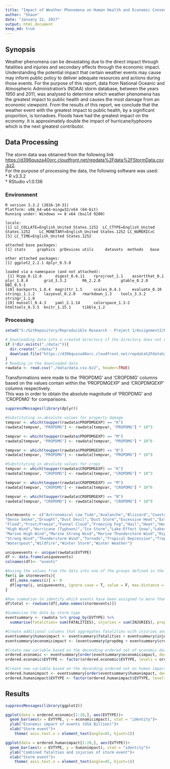 ```yaml
---
title: "Impact of Weather Phenomena on Human Health and Economic Consequences"
author: "Shaun"
date: "January 22, 2017"
output: html_document
keep_md: true
---
```

## Synopsis

Weather phenomena can be devastating due to the direct impact through fatalities and injuries and secondary effects through the economic impact.
Understanding the potential impact that certain weather events may cause may inform public policy to deliver adequate resources and actions during those events.
For the purpose of this report, data from National Oceanic and Atmospheric Administration's (NOAA) storm database, between the years 1950 and 2011, was analysed to determine which weather phenomena has the greatest impact to public health and causes the most damage from an economic viewpoint.
From the results of this report, we conclude that the weather event with the greatest impact to public health, by a significant proportion, is tornadoes.
Floods have had the greatest impact on the economy. It is approximately double the impact of hurricane/typhoons which is the next greatest contributor.

## Data Processing

The storm data was obtained from the following link <https://d396qusza40orc.cloudfront.net/repdata%2Fdata%2FStormData.csv.bz2>.  
For the purpose of processing the data, the following software was used:  
* R v3.3.2  
* RStudio  v1.0.136  


### Environment 
```
R version 3.3.2 (2016-10-31)
Platform: x86_64-w64-mingw32/x64 (64-bit)
Running under: Windows >= 8 x64 (build 9200)

locale:
[1] LC_COLLATE=English_United States.1252  LC_CTYPE=English_United States.1252    LC_MONETARY=English_United States.1252 LC_NUMERIC=C                          
[5] LC_TIME=English_United States.1252    

attached base packages:
[1] stats     graphics  grDevices utils     datasets  methods   base     

other attached packages:
[1] ggplot2_2.2.1 dplyr_0.5.0  

loaded via a namespace (and not attached):
 [1] Rcpp_0.12.8      digest_0.6.11    rprojroot_1.1    assertthat_0.1   plyr_1.8.4       grid_3.3.2       R6_2.2.0         gtable_0.2.0     DBI_0.5-1       
[10] backports_1.0.4  magrittr_1.5     scales_0.4.1     evaluate_0.10    stringi_1.1.2    lazyeval_0.2.0   rmarkdown_1.3    tools_3.3.2      stringr_1.1.0   
[19] munsell_0.4.3    yaml_2.1.14      colorspace_1.3-2 htmltools_0.3.5  knitr_1.15.1     tibble_1.2  
```

### Processing
```r
setwd("S:/GitRepository/Reproducible Research - Project 1/Assignment2/ReproducibilityAssignment2")

# Downloading data into a created directory if the directory does not exist.
if (!dir.exists("./data/")){
  dir.create("./data/")
  download.file("https://d396qusza40orc.cloudfront.net/repdata%2Fdata%2FStormData.csv.bz2", destfile = "./data/data.csv.bz2")
}
# Reading in the downloaded data
rawdata <- read.csv("./data/data.csv.bz2", header=TRUE)
```

Transformations were made to the 'PROPDMG' and 'CROPDMG' columns based on the values contain within the 'PROPDMGEXP' and 'CROPDMGEXP' columns respectively.  
This was in order to obtain the absolute magnitude of 'PROPDMG' and 'CROPDMG' for comparisons.

```r
suppressMessages(library(dplyr))

#Substituting in absolute values for property damage
tempvar <- which(toupper(rawdata$PROPDMGEXP) == "K")
rawdata[tempvar, "PROPDMG"] <- rawdata[tempvar, "PROPDMG"] * 10^3

tempvar <- which(toupper(rawdata$PROPDMGEXP) == "M")
rawdata[tempvar, "PROPDMG"] <- rawdata[tempvar, "PROPDMG"] * 10^6

tempvar <- which(toupper(rawdata$PROPDMGEXP) == "B")
rawdata[tempvar, "PROPDMG"] <- rawdata[tempvar, "PROPDMG"] * 10^9

#Substituting in absolute values for crops
tempvar <- which(toupper(rawdata$CROPDMGEXP) == "K")
rawdata[tempvar, "CROPDMG"] <- rawdata[tempvar, "CROPDMG"] * 10^3

tempvar <- which(toupper(rawdata$CROPDMGEXP) == "M")
rawdata[tempvar, "CROPDMG"] <- rawdata[tempvar, "CROPDMG"] * 10^6

tempvar <- which(toupper(rawdata$CROPDMGEXP) == "B")
rawdata[tempvar, "CROPDMG"] <- rawdata[tempvar, "CROPDMG"] * 10^9


stormevents <- c("Astronomical Low Tide","Avalanche","Blizzard","Coastal Flood","Cold/Wind Chill","Debris Flow","Dense Fog",
"Dense Smoke","Drought","Dust Devil","Dust Storm","Excessive Heat","Extreme Cold/Wind Chill","Flash Flood",
"Flood","Frost/Freeze","Funnel Cloud","Freezing Fog","Hail","Heat","Heavy Rain","Heavy Snow","High Surf",
"High Wind","Hurricane (Typhoon)","Ice Storm","Lake-Effect Snow","Lakeshore Flood","Lightning","Marine Hail",
"Marine High Wind","Marine Strong Wind","Marine Thunderstorm Wind","Rip Current","Seiche","Sleet","Storm Surge/Tide",
"Strong Wind","Thunderstorm Wind","Tornado","Tropical Depression","Tropical Storm","Tsunami","Volcanic Ash",
"Waterspout","Wildfire","Winter Storm","Winter Weather")

uniqueevents <- unique(rawdata$EVTYPE)
df <- data.frame(uniqueevents)
colnames(df)<- "events"

#Assing the values from the data into one of the groups defined in the variable stormevents
for(i in stormevents){
  df[,make.names(i)] <- 0
  df[agrep(i, uniqueevents, ignore.case = T, value = F, max.distance = 1), make.names(i)] <- 1
}

#Row summation to identify which events have been assigned to more than one group
df$total <- rowSums(df[,make.names(stormevents)])

#Summarise the data by storm type
eventsummary <- rawdata %>% group_by(EVTYPE) %>% 
  summarise(fatalities= sum(FATALITIES), injuries = sum(INJURIES), propdmg = sum(PROPDMG), cropdmg = sum(CROPDMG))

#Create additional columns that aggregates fatalities with injuries and property damage with crop damage
eventsummary$humanimpact <- eventsummary$fatalities + eventsummary$injuries
eventsummary$economicimpact <- (eventsummary$propdmg + eventsummary$cropdmg)/10^9

#Create new variable based on the decending ordered set of economic data (property and crop damage)
ordered.economic <- eventsummary[order(eventsummary$economicimpact, decreasing = TRUE),]
ordered.economic$EVTYPE <- factor(ordered.economic$EVTYPE, levels = ordered.economic$EVTYPE[order(ordered.economic$economicimpact, decreasing = TRUE)])

#Create new variable based on the decending ordered set on human impact data (fatalities and injuries)
ordered.humanimpact <- eventsummary[order(eventsummary$humanimpact, decreasing = TRUE),]
ordered.humanimpact$EVTYPE <- factor(ordered.humanimpact$EVTYPE, levels = ordered.humanimpact$EVTYPE[order(ordered.humanimpact$humanimpact, decreasing = TRUE)])
```

## Results

```r
suppressMessages(library(ggplot2))

ggplot(data = ordered.economic[1:20,], aes(EVTYPE))+
  geom_bar(aes(x = EVTYPE, y = economicimpact), stat = "identity")+
  ylab("Economic impact of events (US$ Billion)")+
  xlab("Storm event")+
    theme( axis.text.x = element_text(angle=45, hjust=1))

```

```r
ggplot(data = ordered.humanimpact[1:20,], aes(EVTYPE))+
  geom_bar(aes(x = EVTYPE, y = humanimpact), stat = "identity")+
  ylab("Combined fatalties and injuries of storm event")+
  xlab("Storm event")+
    theme( axis.text.x = element_text(angle=45, hjust=1))
```